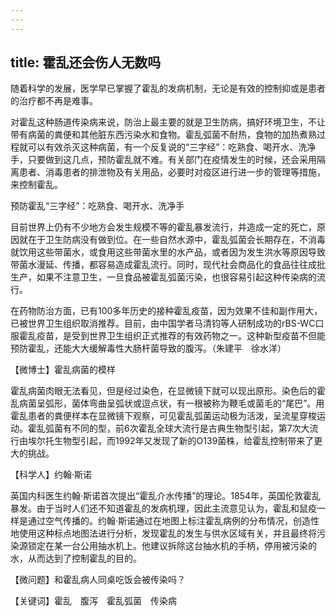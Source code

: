 ```yaml
---
---
---
```

title: 霍乱还会伤人无数吗
---




随着科学的发展，医学早已掌握了霍乱的发病机制，无论是有效的控制抑或是患者的治疗都不再是难事。

对霍乱这种肠道传染病来说，防治上最主要的就是卫生防病，搞好环境卫生，不让带有病菌的粪便和其他脏东西污染水和食物。霍乱弧菌不耐热，食物的加热煮熟过程就可以有效杀灭这种病菌，有一个反复说的“三字经”：吃熟食、喝开水、洗净手，只要做到这几点，预防霍乱就不难。有关部门在疫情发生的时候，还会采用隔离患者、消毒患者的排泄物及有关用品，必要时对疫区进行进一步的管理等措施，来控制霍乱。

预防霍乱“三字经”：吃熟食、喝开水、洗净手



目前世界上仍有不少地方会发生规模不等的霍乱暴发流行，并造成一定的死亡，原因就在于卫生防病没有做到位。在一些自然水源中，霍乱弧菌会长期存在，不消毒就饮用这些带菌水，或食用这些带菌水里的水产品，或者因为发生洪水等原因导致带菌水漫延、传播，都容易造成霍乱流行。同时，现代社会商品化的食品往往成批生产，如果不注意卫生，一旦食品被霍乱弧菌污染，也很容易引起这种传染病的流行。

在药物防治方面，已有100多年历史的接种霍乱疫苗，因为效果不佳和副作用大，已被世界卫生组织取消推荐。目前，由中国学者马清钧等人研制成功的rBS-WC口服霍乱疫苗，是受到世界卫生组织正式推荐的有效药物之一。这种新型疫苗不但能预防霍乱，还能大大缓解毒性大肠杆菌导致的腹泻。（朱建平　徐水洋）





【微博士】霍乱病菌的模样

霍乱病菌肉眼无法看见，但是经过染色，在显微镜下就可以现出原形。染色后的霍乱病菌呈弧形，菌体弯曲呈弧状或逗点状，有一根被称为鞭毛或菌毛的“尾巴”。用霍乱患者的粪便样本在显微镜下观察，可见霍乱弧菌运动极为活泼，呈流星穿梭运动。霍乱弧菌有不同的型，前6次霍乱全球大流行是古典生物型引起，第7次大流行由埃尔托生物型引起，而1992年又发现了新的O139菌株，给霍乱控制带来了更大的挑战。

【科学人】约翰·斯诺



英国内科医生约翰·斯诺首次提出“霍乱介水传播”的理论。1854年，英国伦敦霍乱暴发。由于当时人们还不知道霍乱的发病机理，因此主流意见认为，霍乱和鼠疫一样是通过空气传播的。约翰·斯诺通过在地图上标注霍乱病例的分布情况，创造性地使用这种标点地图法进行分析，发现霍乱的发生与供水区域有关，并且最终将污染源锁定在某一台公用抽水机上。他建议拆除这台抽水机的手柄，停用被污染的水，从而达到了控制霍乱的目的。

【微问题】和霍乱病人同桌吃饭会被传染吗？

【关键词】霍乱　腹泻　霍乱弧菌　传染病
